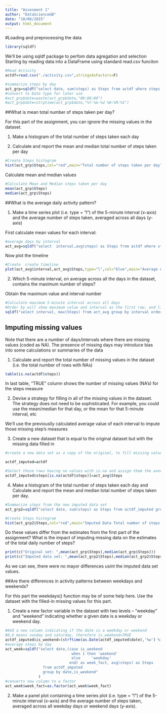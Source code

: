```yaml
---
title: "Assesment 1"
author: "DataScienceGB"
date: "10/06/2015"
output: html_document
---
```


#Loading and preprocessing the data

```r
library(sqldf)
```
We'll be using sqldf package to perfom data agregation and selection
Starting by reading data into a DataFrame using standard read.csv funciton

```r
#Read Activity
actdf=read.csv("./activity.csv",stringsAsFactors=F)

#summarize steps by day
act_grp=sqldf("select date, sum(steps) as Steps from actdf where steps!='NA' group by date")
#convert to Date type for later use
#act_grp$date=paste(act_grp$date,"00:00:00")
#act_grp$date=strptime(act_grp$date,"%Y-%m-%d %H:%M:%S")

```
##What is mean total number of steps taken per day?

For this part of the assignment, you can ignore the missing values in the dataset.

1. Make a histogram of the total number of steps taken each day

2. Calculate and report the mean and median total number of steps taken per day


```r
#Create Steps histogram
hist(act_grp$Steps,col="red",main="Total number of steps taken per day", xlab="Steps taken a day")
```

Calculate mean and median values

```r
#Calculate Mean and Median steps taken per day
mean(act_grp$Steps)
median(act_grp$Steps)
```
##What is the average daily activity pattern?

1. Make a time series plot (i.e. type = "l") of the 5-minute interval (x-axis) and the average number of steps taken, averaged across all days (y-axis)


First calculate mean values for each interval:

```r
#average days by interval
act_avg=sqldf("select  interval,avg(steps) as Steps from actdf where steps!='NA' group by interval")
```
Now plot the timeline
```r
#Create  create timeline
plot(act_avg$interval,act_avg$Steps,type="l",col="blue",main="Average number of steps by interval", ylab="Average steps taken by interval",xlab="5-minute day interval")
```

2. Which 5-minute interval, on average across all the days in the dataset, contains the maximum number of steps?

Obtain the maximum value and interval number

```r
#Calculate maximum 5-minute interval across all days
#Order by will show maximum value and interval as the first row, and limit 1 claus will only show the first row
sqldf("select interval, max(Steps) from act_avg group by interval order by 2 desc limit 1")
```

## Imputing missing values

Note that there are a number of days/intervals where there are missing values (coded as NA). The presence of missing days may introduce bias into some calculations or summaries of the data

1. Calculate and report the total number of missing values in the dataset (i.e. the total number of rows with NAs)

```r
table(is.na(actdf$steps))
```
In last table, "TRUE" column shows the number of missing values (NA's) for the steps measure

2. Devise a strategy for filling in all of the missing values in the dataset. The strategy does not need to be sophisticated. For example, you could use the mean/median for that day, or the mean for that 5-minute interval, etc

We'll use the previouslly calculated average value of each interval to impute those missing step's measures

3. Create a new dataset that is equal to the original dataset but with the missing data filled in


```r
#create a new data set as a copy of the original, to fill missing values

actdf_imputed=actdf

#Select those rows having na values with is.na and assign them the averege value of its interval
actdf_imputed$steps[is.na(actdf$steps)]=act_avg$Steps
```
4. Make a histogram of the total number of steps taken each day and Calculate and report the mean and median total number of steps taken per day. 
```r
#Summarize steps from the new imputed data set
act_grp2=sqldf("select date, sum(steps) as Steps from actdf_imputed group by date")

#Create Steps histogram
hist(act_grp2$Steps,col="red",main="Imputed Data Total number of steps taken per day", xlab="Steps taken a day")

```

Do these values differ from the estimates from the first part of the assignment? 
What is the impact of imputing missing data on the estimates of the total daily number of steps?

```r
print(c("Original set: ",mean(act_grp$Steps),median(act_grp$Steps)))
print(c("Imputed data set: ",mean(act_grp2$Steps),median(act_grp2$Steps)))      
```
As we can see, there were no mayor differences usint the imputed data set values.


##Are there differences in activity patterns between weekdays and weekends?

For this part the weekdays() function may be of some help here. Use the dataset with the filled-in missing values for this part.

1. Create a new factor variable in the dataset with two levels -- "weekday" and "weekend" indicating whether a given date is a weekday or weekend day.

```r
#Add a new column indicating if the date is a weekday or weekend  
#0,6 means sunday and saturday, therefore is_weekend=TRUE
actdf_imputed$is_weekend=(strftime(as.Date(actdf_imputed$date),'%w') %in% c(0,6))
#average steps by day
act_week=sqldf("select date,(case is_weekend
                              when 1 then 'weekend'
                              else     'weekday'
                             end) as week_fact, avg(steps) as Steps 
                 from actdf_imputed 
                 group by date,is_weekend"
               )
#converts new column to a factor
act_week$week_fact=as.factor(act_week$week_fact)

```



2. Make a panel plot containing a time series plot (i.e. type = "l") of the 5-minute interval (x-axis) and the average number of steps taken, averaged across all weekday days or weekend days (y-axis). 